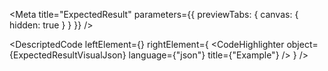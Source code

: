 
<Meta title="ExpectedResult" parameters={{ previewTabs: { canvas: { hidden: true } } }} />

<DescriptedCode
  leftElement={<ExpectedResultDesc />}
  rightElement={
    <CodeHighlighter
      object={ExpectedResultVisualJson}
      language={"json"}
      title={"Example"}
    />
  }
/>

<ReallyExpectedResultIndex />
